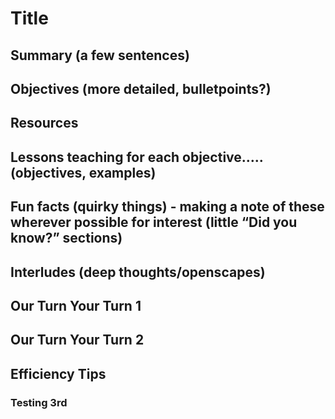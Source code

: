 # Title

## Summary (a few sentences)
## Objectives (more detailed, bulletpoints?)
## Resources
## Lessons teaching for each objective….. (objectives, examples)
## Fun facts (quirky things) - making a note of these wherever possible for interest (little “Did you know?” sections)
## Interludes (deep thoughts/openscapes)
## Our Turn Your Turn 1
## Our Turn Your Turn 2
## Efficiency Tips

### Testing 3rd